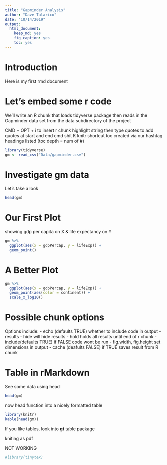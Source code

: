 ```yaml
---
title: "Gapminder Analysis"
author: "Dave Talarico"
date: "10/14/2019"
output: 
  html_document:
    keep_md: yes
    fig_caption: yes
    toc: yes
---
```



# Introduction

Here is my first rmd document

# Let's embed some r code

We'll write an R chunk that loads tidyverse package then reads in the Gapminder data set from the data subdirectory of the project

CMD + OPT + i to insert r chunk
highlight string then type quotes to add quotes at start and end
cmd shit K knitr shortcut
toc created via our hashtag headings listed (toc depth = num of #)
```r
library(tidyverse)
gm <- read_csv("Data/gapminder.csv")
```

# Investigate gm data

Let's take a look
```r
head(gm)
```

# Our First Plot
showing gdp per capita on X & life expectancy on Y
```r
gm %>% 
  ggplot(aes(x = gdpPercap, y = lifeExp)) +
  geom_point()
```

# A Better Plot

```r
gm %>% 
  ggplot(aes(x = gdpPercap, y = lifeExp)) +
  geom_point(aes(color = continent)) +
  scale_x_log10()
```

# Possible chunk options

Options include:
- echo (defaults TRUE) whether to include code in output
- results 
  - hide will hide results
  - hold holds all results until end of r chunk
- include(defaults TRUE) if FALSE code wont be run
- fig.width, fig.height set dimensions in output
- cache (deafults FALSE) if TRUE saves result from R chunk

# Table in rMarkdown

See some data using head
```r
head(gm)
```

now head function into a nicely formatted table
```r
library(knitr)
kable(head(gm))
```

If you like tables, look into **gt** table package

kniting as pdf

NOT WORKING
```r
#library(tinytex)

```

